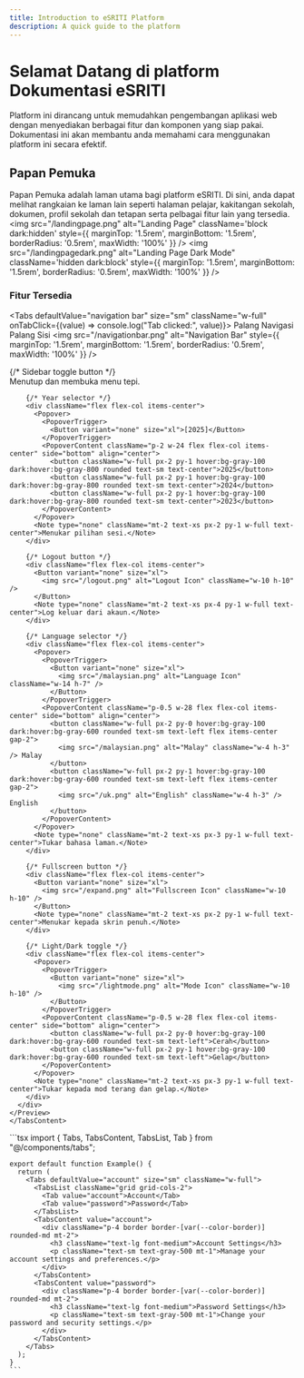 ```yaml
---
title: Introduction to eSRITI Platform
description: A quick guide to the platform
---
```


# Selamat Datang di platform Dokumentasi eSRITI

Platform ini dirancang untuk memudahkan pengembangan aplikasi web dengan menyediakan berbagai fitur dan komponen yang siap pakai. Dokumentasi ini akan membantu anda memahami cara menggunakan platform ini secara efektif.

## Papan Pemuka
Papan Pemuka adalah laman utama bagi platform eSRITI. Di sini, anda dapat melihat rangkaian ke laman lain seperti halaman pelajar, kakitangan sekolah, dokumen, profil sekolah dan tetapan serta pelbagai fitur lain yang tersedia.
<img src="/landingpage.png" alt="Landing Page" className='block dark:hidden' style={{ marginTop: '1.5rem', marginBottom: '1.5rem', borderRadius: '0.5rem', maxWidth: '100%' }} />
<img src="/landingpagedark.png" alt="Landing Page Dark Mode" className='hidden dark:block' style={{ marginTop: '1.5rem', marginBottom: '1.5rem', borderRadius: '0.5rem', maxWidth: '100%' }} />


### Fitur Tersedia

<Tabs defaultValue="navigation bar" size="sm" className="w-full" onTabClick={(value) => console.log("Tab clicked:", value)}>
  <TabsList className="grid w-full md:w-[30%] grid-cols-2">
    <Tab value="navigation bar">Palang Navigasi</Tab>
    <Tab value="sidebar">Palang Sisi</Tab>
  </TabsList>
  <TabsContent value="navigation bar">
    <img src="/navigationbar.png" alt="Navigation Bar" style={{ marginTop: '1.5rem', marginBottom: '1.5rem', borderRadius: '0.5rem', maxWidth: '100%' }} />
    <Preview>
      <div className="grid grid-cols-3 gap-10 justify-items-center">
        {/* Sidebar toggle button */}
        <div className="flex flex-col items-center">
          <SidebarToggleButton />
          <Note type="none" className="mt-2 text-xs px-1 py-1 w-full text-center">Menutup dan membuka menu tepi.</Note>
        </div>

        {/* Year selector */}
        <div className="flex flex-col items-center">
          <Popover>
            <PopoverTrigger>
              <Button variant="none" size="xl">[2025]</Button>
            </PopoverTrigger>
            <PopoverContent className="p-2 w-24 flex flex-col items-center" side="bottom" align="center">
              <button className="w-full px-2 py-1 hover:bg-gray-100 dark:hover:bg-gray-800 rounded text-sm text-center">2025</button>
              <button className="w-full px-2 py-1 hover:bg-gray-100 dark:hover:bg-gray-800 rounded text-sm text-center">2024</button>
              <button className="w-full px-2 py-1 hover:bg-gray-100 dark:hover:bg-gray-800 rounded text-sm text-center">2023</button>
            </PopoverContent>
          </Popover>
          <Note type="none" className="mt-2 text-xs px-2 py-1 w-full text-center">Menukar pilihan sesi.</Note>
        </div>

        {/* Logout button */}
        <div className="flex flex-col items-center">
          <Button variant="none" size="xl">
            <img src="/logout.png" alt="Logout Icon" className="w-10 h-10" />
          </Button>
          <Note type="none" className="mt-2 text-xs px-4 py-1 w-full text-center">Log keluar dari akaun.</Note>
        </div>

        {/* Language selector */}
        <div className="flex flex-col items-center">
          <Popover>
            <PopoverTrigger>
              <Button variant="none" size="xl">
                <img src="/malaysian.png" alt="Language Icon" className="w-14 h-7" />
              </Button>
            </PopoverTrigger>
            <PopoverContent className="p-0.5 w-28 flex flex-col items-center" side="bottom" align="center">
              <button className="w-full px-2 py-0 hover:bg-gray-100 dark:hover:bg-gray-600 rounded text-sm text-left flex items-center gap-2">
                <img src="/malaysian.png" alt="Malay" className="w-4 h-3" /> Malay
              </button>
              <button className="w-full px-2 py-1 hover:bg-gray-100 dark:hover:bg-gray-600 rounded text-sm text-left flex items-center gap-2">
                <img src="/uk.png" alt="English" className="w-4 h-3" /> English
              </button>
            </PopoverContent>
          </Popover>
          <Note type="none" className="mt-2 text-xs px-3 py-1 w-full text-center">Tukar bahasa laman.</Note>
        </div>

        {/* Fullscreen button */}
        <div className="flex flex-col items-center">
          <Button variant="none" size="xl">
            <img src="/expand.png" alt="Fullscreen Icon" className="w-10 h-10" />
          </Button>
          <Note type="none" className="mt-2 text-xs px-2 py-1 w-full text-center">Menukar kepada skrin penuh.</Note>
        </div>

        {/* Light/Dark toggle */}
        <div className="flex flex-col items-center">
          <Popover>
            <PopoverTrigger>
              <Button variant="none" size="xl">
                <img src="/lightmode.png" alt="Mode Icon" className="w-10 h-10" />
              </Button>
            </PopoverTrigger>
            <PopoverContent className="p-0.5 w-28 flex flex-col items-center" side="bottom" align="center">
              <button className="w-full px-2 py-0 hover:bg-gray-100 dark:hover:bg-gray-600 rounded text-sm text-left">Cerah</button>
              <button className="w-full px-2 py-1 hover:bg-gray-100 dark:hover:bg-gray-600 rounded text-sm text-left">Gelap</button>
            </PopoverContent>
          </Popover>
          <Note type="none" className="mt-2 text-xs px-3 py-1 w-full text-center">Tukar kepada mod terang dan gelap.</Note>
        </div>
      </div>
    </Preview>
    </TabsContent>

  <TabsContent value="code">
    ```tsx
    import { Tabs, TabsContent, TabsList, Tab } from "@/components/tabs";
    
    export default function Example() {
      return (
        <Tabs defaultValue="account" size="sm" className="w-full">
          <TabsList className="grid grid-cols-2">
            <Tab value="account">Account</Tab>
            <Tab value="password">Password</Tab>
          </TabsList>
          <TabsContent value="account">
            <div className="p-4 border border-[var(--color-border)] rounded-md mt-2">
              <h3 className="text-lg font-medium">Account Settings</h3>
              <p className="text-sm text-gray-500 mt-1">Manage your account settings and preferences.</p>
            </div>
          </TabsContent>
          <TabsContent value="password">
            <div className="p-4 border border-[var(--color-border)] rounded-md mt-2">
              <h3 className="text-lg font-medium">Password Settings</h3>
              <p className="text-sm text-gray-500 mt-1">Change your password and security settings.</p>
            </div>
          </TabsContent>
        </Tabs>
      );
    }
    ```
  </TabsContent>
</Tabs>


